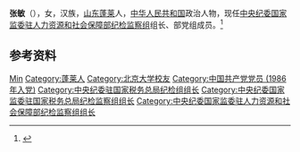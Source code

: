 {{Otheruses|other=名为张敏的其他人物|张敏}}

'''张敏'''（{{bd|1965年|10月|}}），女，汉族，[[山东|山东]][[蓬莱县|蓬莱]]人，[[中华人民共和国|中华人民共和国]]政治人物，现任[[中央纪委国家监委驻人力资源和社会保障部纪检监察组|中央纪委国家监委驻人力资源和社会保障部纪检监察组]]组长、部党组成员。<ref>{{Cite web|title=张敏任派驻人力资源和社会保障部纪检监察组组长(图/简历)|url=http://renshi.people.com.cn/n1/2020/0525/c139617-31721842.html|accessdate=2021-02-02|work=人民网|archive-date=2021-02-06|archive-url=https://web.archive.org/web/20210206145112/http://renshi.people.com.cn/n1/2020/0525/c139617-31721842.html|dead-url=no}}</ref>

== 参考资料 ==
{{reflist}}

{{Authority control}}
{{DEFAULTSORT:Zhang张}}
[[Category:张姓|Min]]
[[Category:蓬莱人|Category:蓬莱人]]
[[Category:北京大学校友|Category:北京大学校友]]
[[Category:中国共产党党员_(1986年入党)|Category:中国共产党党员 (1986年入党)]]
[[Category:中央纪委驻国家税务总局纪检组组长|Category:中央纪委驻国家税务总局纪检组组长]]
[[Category:中央纪委国家监委驻国家税务总局纪检监察组组长|Category:中央纪委国家监委驻国家税务总局纪检监察组组长]]
[[Category:中央纪委国家监委驻人力资源和社会保障部纪检监察组组长|Category:中央纪委国家监委驻人力资源和社会保障部纪检监察组组长]]

{{中国人物小作品}}